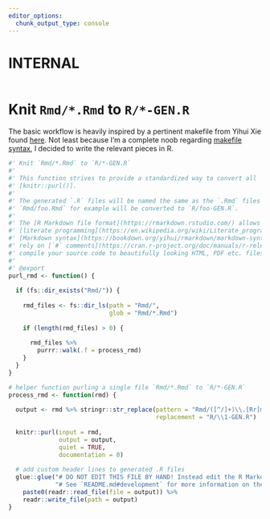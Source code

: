 ```yaml
---
editor_options:
  chunk_output_type: console
---
```


# INTERNAL

```r
```

# Knit `Rmd/*.Rmd` to `R/*-GEN.R`

The basic workflow is heavily inspired by a pertinent makefile from Yihui Xie found [here](https://yihui.org/rlp/#from-rmd-to-r). Not least because I'm a complete noob regarding [makefile syntax](https://en.wikipedia.org/wiki/Makefile), I decided to write the relevant pieces in R. 

```r
#' Knit `Rmd/*.Rmd` to `R/*-GEN.R`
#'
#' This function strives to provide a standardized way to convert all `.Rmd` files in the `Rmd/` directory to bare `.R` files in the directory `R/` using
#' [knitr::purl()].
#'
#' The generated `.R` files will be named the same as the `.Rmd` files plus the suffix `-GEN` to indicate the file was auto-generated. So the file
#' `Rmd/foo.Rmd` for example will be converted to `R/foo-GEN.R`.
#'
#' The [R Markdown file format](https://rmarkdown.rstudio.com/) allows to write code in the
#' [literate programming](https://en.wikipedia.org/wiki/Literate_programming) way. So you can write code-related prose in the
#' [Markdown syntax](https://bookdown.org/yihui/rmarkdown/markdown-syntax.html) optimized for human readability instead of having to
#' rely on [`#` comments](https://cran.r-project.org/doc/manuals/r-release/R-intro.html#R-commands_003b-case-sensitivity-etc). It also allows you to easily
#' compile your source code to beautifully looking HTML, PDF etc. files.
#'
#' @export
purl_rmd <- function() {
  
  if (fs::dir_exists("Rmd/")) {
    
    rmd_files <- fs::dir_ls(path = "Rmd/",
                            glob = "Rmd/*.Rmd")
    
    if (length(rmd_files) > 0) {
      
      rmd_files %>%
        purrr::walk(.f = process_rmd)
    }
  }
}

# helper function purling a single file `Rmd/*.Rmd` to `R/*-GEN.R`
process_rmd <- function(rmd) {
  
  output <- rmd %>% stringr::str_replace(pattern = "Rmd/([^/]+)\\.[Rr]md$",
                                         replacement = "R/\\1-GEN.R")
  
  knitr::purl(input = rmd,
              output = output,
              quiet = TRUE,
              documentation = 0)
  
  # add custom header lines to generated .R files
  glue::glue("# DO NOT EDIT THIS FILE BY HAND! Instead edit the R Markdown source file `{rmd}`.\n",
             "# See `README.md#development` for more information on the literature programming approach used applying the R Markdown format.\n\n\n") %>%
    paste0(readr::read_file(file = output)) %>%
    readr::write_file(path = output)
}
```
